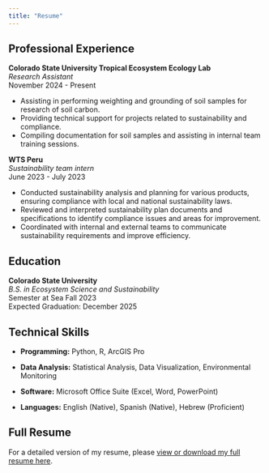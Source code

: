 ```yaml
---
title: "Resume"
---
```


## Professional Experience

**Colorado State University Tropical Ecosystem Ecology Lab**\
*Research Assistant*\
November 2024 - Present

-   Assisting in performing weighting and grounding of soil samples for research of soil carbon.
-   Providing technical support for projects related to sustainability and compliance.
-   Compiling documentation for soil samples and assisting in internal team training sessions.

**WTS Peru**\
*Sustainability team intern*\
June 2023 - July 2023

-   Conducted sustainability analysis and planning for various products, ensuring compliance with local and national sustainability laws.
-   Reviewed and interpreted sustainability plan documents and specifications to identify compliance issues and areas for improvement.
-   Coordinated with internal and external teams to communicate sustainability requirements and improve efficiency.

## Education

**Colorado State University**\
*B.S. in Ecosystem Science and Sustainability*\
Semester at Sea Fall 2023\
Expected Graduation: December 2025

## Technical Skills

-   **Programming:** Python, R, ArcGIS Pro

-   **Data Analysis:** Statistical Analysis, Data Visualization, Environmental Monitoring

-   **Software:** Microsoft Office Suite (Excel, Word, PowerPoint)

-   **Languages:** English (Native), Spanish (Native), Hebrew (Proficient)

## Full Resume

For a detailed version of my resume, please [view or download my full resume here](https://drive.google.com/file/d/1HOWe21xX3S0_Wr1N5f6HZ0LcR618oC_R/view?usp=sharing).
